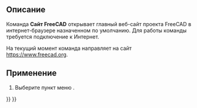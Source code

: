 <languages/>

{{Docnav/ru
|[[Std_OnlineHelp/ru|Команда Меню Справка]]
|[[Std_FreeCADDonation/ru|Команда Меню Поддержать]]
|[[Std_Help_Menu/ru|Раздел Меню Справка]]
|IconL=Std_OnlineHelp.svg
|IconR=Std_FreeCADDonation.svg
|IconC=Freecad.svg
}}

{{GuiCommand/ru
|Name/ru=Сайт FreeCAD
|Name=Std_FreeCADWebsite
|MenuLocation=Помощь → Сайт FreeCAD
|Workbenches=Все
|SeeAlso=[[Std_FreeCADUserHub/ru|Пользовательская документация]], [[Std_FreeCADPowerUserHub/ru|Документация по созданию скриптов на Python]], [[Std_FreeCADForum/ru|Форум FreeCAD]], [[Std_FreeCADFAQ/ru|FreeCAD Часто Задаваемые  Вопросы]]
}}

<span id="Description"></span>
==Описание==

Команда '''Сайт FreeCAD''' открывает главный веб-сайт проекта FreeCAD в интернет-браузере назначенном по умолчанию. Для работы команды требуется подключение к Интернет.

На текущий момент команда направляет на сайт [https://www.freecad.org/ https://www.freecad.org].

<span id="Usage"></span>
==Применение==

# Выберите пункт меню {{MenuCommand|Помощь → [[Image:Std_FreeCADWebsite.svg|16px]] Сайт FreeCAD}}.


{{Docnav/ru
|[[Std_OnlineHelp/ru|Команда Меню Справка]]
|[[Std_FreeCADDonation/ru|Команда Меню Поддержать]]
|[[Std_Help_Menu/ru|Раздел Меню Справка]]
|IconL=Std_OnlineHelp.svg
|IconR=Std_FreeCADDonation.svg
|IconC=Freecad.svg
}}

{{Std_Base_navi{{#translation:}}}}
{{Userdocnavi{{#translation:}}}}
